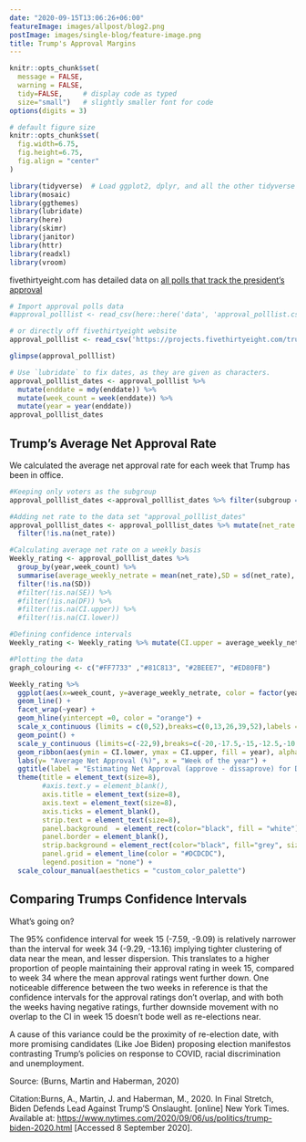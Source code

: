 ```yaml
---
date: "2020-09-15T13:06:26+06:00"
featureImage: images/allpost/blog2.png
postImage: images/single-blog/feature-image.png
title: Trump's Approval Margins
---
```


```r
knitr::opts_chunk$set(
  message = FALSE, 
  warning = FALSE, 
  tidy=FALSE,     # display code as typed
  size="small")   # slightly smaller font for code
options(digits = 3)

# default figure size
knitr::opts_chunk$set(
  fig.width=6.75, 
  fig.height=6.75,
  fig.align = "center"
)
```


```r
library(tidyverse)  # Load ggplot2, dplyr, and all the other tidyverse packages
library(mosaic)
library(ggthemes)
library(lubridate)
library(here)
library(skimr)
library(janitor)
library(httr)
library(readxl)
library(vroom)
```

fivethirtyeight.com has detailed data on [all polls that track the president's approval ](https://projects.fivethirtyeight.com/trump-approval-ratings)

```r
# Import approval polls data
#approval_polllist <- read_csv(here::here('data', 'approval_polllist.csv'))

# or directly off fivethirtyeight website
approval_polllist <- read_csv('https://projects.fivethirtyeight.com/trump-approval-data/approval_polllist.csv') 

glimpse(approval_polllist)

# Use `lubridate` to fix dates, as they are given as characters.
approval_polllist_dates <- approval_polllist %>% 
  mutate(enddate = mdy(enddate)) %>% 
  mutate(week_count = week(enddate)) %>% 
  mutate(year = year(enddate))
approval_polllist_dates
```

## Trump's Average Net Approval Rate

We calculated the average net approval rate for each week that Trump has been in office. 

```r

#Keeping only voters as the subgroup 
approval_polllist_dates <-approval_polllist_dates %>% filter(subgroup == "Voters")

#Adding net rate to the data set "approval_polllist_dates"
approval_polllist_dates <- approval_polllist_dates %>% mutate(net_rate = (approve-disapprove)/(approve+disapprove)*100) %>%
  filter(!is.na(net_rate))

#Calculating average net rate on a weekly basis
Weekly_rating <- approval_polllist_dates %>% 
  group_by(year,week_count) %>% 
  summarise(average_weekly_netrate = mean(net_rate),SD = sd(net_rate), SE = SD/sqrt(length(net_rate)), DF = length(net_rate)-1) %>%
  filter(!is.na(SD)) 
  #filter(!is.na(SE)) %>% 
  #filter(!is.na(DF)) %>%
  #filter(!is.na(CI.upper)) %>% 
  #filter(!is.na(CI.lower)) 

#Defining confidence intervals
Weekly_rating <- Weekly_rating %>% mutate(CI.upper = average_weekly_netrate+qt(.975,DF)*SE, CI.lower = average_weekly_netrate-qt(.975,DF)*SE)

#Plotting the data
graph_colouring <- c("#FF7733" ,"#81C813", "#2BEEE7", "#ED80FB")

Weekly_rating %>%
  ggplot(aes(x=week_count, y=average_weekly_netrate, color = factor(year))) + 
  geom_line() +  
  facet_wrap(~year) + 
  geom_hline(yintercept =0, color = "orange") + 
  scale_x_continuous (limits = c(0,52),breaks=c(0,13,26,39,52),labels = c("0", "13","26","39","52"))+ 
  geom_point() +
  scale_y_continuous (limits=c(-22,9),breaks=c(-20,-17.5,-15,-12.5,-10,-7.5,-5,-2.5,0,2.5,5,7.5)) +
  geom_ribbon(aes(ymin = CI.lower, ymax = CI.upper, fill = year), alpha=.2) +
  labs(y= "Average Net Approval (%)", x = "Week of the year") + 
  ggtitle(label = "Estimating Net Approval (approve - dissaprove) for Donald Trump", subtitle = "Weekly average of all polls") +
  theme(title = element_text(size=8),
        #axis.text.y = element_blank(),
        axis.title = element_text(size=8),
        axis.text = element_text(size=8),
        axis.ticks = element_blank(),
        strip.text = element_text(size=8),
        panel.background  = element_rect(color="black", fill = "white"),
        panel.border = element_blank(),
        strip.background = element_rect(color="black", fill="grey", size=.5),
        panel.grid = element_line(color = "#DCDCDC"),
        legend.position = "none") +
  scale_colour_manual(aesthetics = "custom_color_palette")
```

## Comparing Trumps Confidence Intervals

What's going on? 

The 95% confidence interval for week 15 (-7.59, -9.09) is relatively narrower than the interval for week 34 (-9.29, -13.16) implying tighter clustering of data near the mean, and lesser dispersion. This translates to a higher proportion of people maintaining their approval rating in week 15, compared to week 34 where the mean approval ratings went further down. One noticeable difference between the two weeks in reference is that the confidence intervals for the approval ratings don't overlap, and with both the weeks having negative ratings, further downside movement with no overlap to the CI in week 15 doesn't bode well as re-elections near. 

A cause of this variance could be the proximity of re-election date, with more promising candidates (Like Joe Biden) proposing election manifestos contrasting Trump's policies on response to COVID, racial discrimination and unemployment.

Source: (Burns, Martin and Haberman, 2020)

Citation:Burns, A., Martin, J. and Haberman, M., 2020. In Final Stretch, Biden Defends Lead Against Trump’S Onslaught. [online] New York Times. Available at: <https://www.nytimes.com/2020/09/06/us/politics/trump-biden-2020.html> [Accessed 8 September 2020].

